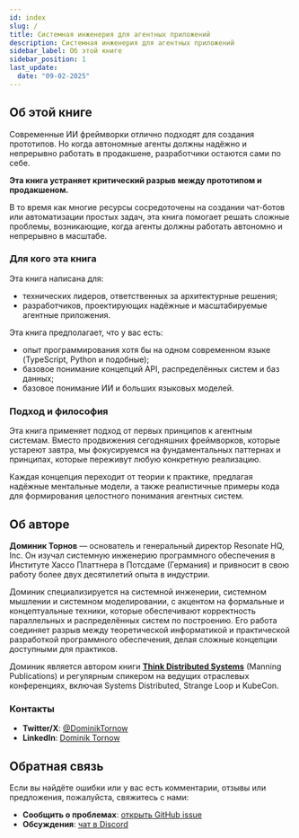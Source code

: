 ```yaml
---
id: index
slug: /
title: Системная инженерия для агентных приложений
description: Системная инженерия для агентных приложений
sidebar_label: Об этой книге
sidebar_position: 1
last_update:
  date: "09-02-2025"
---
```


## Об этой книге

Современные ИИ фреймворки отлично подходят для создания прототипов. Но когда автономные агенты должны надёжно и непрерывно работать в продакшене, разработчики остаются сами по себе.

**Эта книга устраняет критический разрыв между прототипом и продакшеном.**

В то время как многие ресурсы сосредоточены на создании чат-ботов или автоматизации простых задач, эта книга помогает решать сложные проблемы, возникающие, когда агенты должны работать автономно и непрерывно в масштабе.

### Для кого эта книга

Эта книга написана для:

- технических лидеров, ответственных за архитектурные решения;
- разработчиков, проектирующих надёжные и масштабируемые агентные приложения.

Эта книга предполагает, что у вас есть:

- опыт программирования хотя бы на одном современном языке (TypeScript, Python и подобные);
- базовое понимание концепций API, распределённых систем и баз данных;
- базовое понимание ИИ и больших языковых моделей.

### Подход и философия

Эта книга применяет подход от первых принципов к агентным системам. Вместо продвижения сегодняшних фреймворков, которые устареют завтра, мы фокусируемся на фундаментальных паттернах и принципах, которые переживут любую конкретную реализацию.

Каждая концепция переходит от теории к практике, предлагая надёжные ментальные модели, а также реалистичные примеры кода для формирования целостного понимания агентных систем.

## Об авторе

**Доминик Торнов** — основатель и генеральный директор Resonate HQ, Inc. Он изучал системную инженерию программного обеспечения в Институте Хассо Платтнера в Потсдаме (Германия) и привносит в свою работу более двух десятилетий опыта в индустрии.

Доминик специализируется на системной инженерии, системном мышлении и системном моделировании, с акцентом на формальные и концептуальные техники, которые обеспечивают корректность параллельных и распределённых систем по построению. Его работа соединяет разрыв между теоретической информатикой и практической разработкой программного обеспечения, делая сложные концепции доступными для практиков.

Доминик является автором книги **[Think Distributed Systems](https://www.manning.com/books/think-distributed-systems)** (Manning Publications) и регулярным спикером на ведущих отраслевых конференциях, включая Systems Distributed, Strange Loop и KubeCon.

### Контакты

- **Twitter/X**: [@DominikTornow](https://x.com/DominikTornow)
- **LinkedIn**: [Dominik Tornow](https://www.linkedin.com/in/dtornow/)

## Обратная связь

Если вы найдёте ошибки или у вас есть комментарии, отзывы или предложения, пожалуйста, свяжитесь с нами:

- **Сообщить о проблемах**: [открыть GitHub issue](https://github.com/resonatehq/seaa/issues)
- **Обсуждения**: [чат в Discord](https://resonatehq.io/discord)
